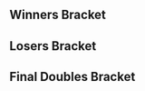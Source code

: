 {{DISPLAYTITLE:Frozen Phoenix: ''Melee'' Doubles Bracket}}{{SetGame|melee}}{{BracketMatchSMWDisambig |oldtags=Eon |newtags=Eon (Unknown player)}}
{{Tabs static
|name1=Overview
|link1=Frozen Phoenix/2016/Melee
|name2=Singles Bracket
|link2=Frozen Phoenix/2016/Melee/Singles Bracket
|name3=Doubles Bracket
|link3=Frozen Phoenix/2016/Melee/Doubles Bracket
|This=3
}}
==Winners Bracket==
{{16DEDoublesWBracketA
<!-- ROUND 1 -->
|r1m1t1p1=Ryan Ford |r1m1t1p1flag=ca
|r1m1t1p2=Trulliam |r1m1t1p2flag=ca |r1m1t1score={{win}}
|r1m1t2p1=FP9 |r1m1t2p1flag=
|r1m1t2p2=UpArrowB |r1m1t2p2flag= |r1m1t2score=DQ
|r1m1win=1

|r1m2t1p1=Clock$ |r1m2t1p1flag=
|r1m2t1p2=Duskulls |r1m2t1p2flag= |r1m2t1score=0
|r1m2t2p1=Gerb |r1m2t2p1flag=
|r1m2t2p2=Simba |r1m2t2p2flag= |r1m2t2score=2
|r1m2win=2

|r1m3t1p1=Hello |r1m3t1p1flag=ca
|r1m3t1p2=Kyle |r1m3t1p2flag=ca |r1m3t1score=2
|r1m3t2p1=Banana Shark |r1m3t2p1flag=
|r1m3t2p2=Disco Winter |r1m3t2p2flag= |r1m3t2score=0
|r1m3win=1

|r1m4t1p1=Junebug |r1m4t1p1flag=us
|r1m4t1p2=Lain |r1m4t1p2flag=us |r1m4t1score=2
|r1m4t2p1=Eon |r1m4t2p1flag=
|r1m4t2p2=Garbage Prince |r1m4t2p2flag= |r1m4t2score=0
|r1m4win=1

|r1m5t1p1=Weon-X |r1m5t1p1flag=cl
|r1m5t1p2=Nightmare |r1m5t1p2flag=ca |r1m5t1score=2
|r1m5t2p1=WindFish |r1m5t2p1flag=
|r1m5t2p2=TinderKing |r1m5t2p2flag= |r1m5t2score=0
|r1m5win=1

|r1m6t1p1=Orange |r1m6t1p1flag=
|r1m6t1p2=Plum |r1m6t1p2flag=ca |r1m6t1score=2
|r1m6t2p1=KrispySmooth |r1m6t2p1flag=
|r1m6t2p2=Lil Brown |r1m6t2p2flag= |r1m6t2score=0
|r1m6win=1

|r1m7t1p1=Kage |r1m7t1p1flag=ca
|r1m7t1p2=Chester01 |r1m7t1p2flag=ca |r1m7t1score=2
|r1m7t2p1=highwata |r1m7t2p1flag=
|r1m7t2p2=AAAAAHHHH |r1m7t2p2flag= |r1m7t2score=0
|r1m7win=1

|r1m8t1p1=Kason |r1m8t1p1flag=ca
|r1m8t1p2=Coffeeblack |r1m8t1p2flag=ca |r1m8t1score=2
|r1m8t2p1=Heartbreaker |r1m8t2p1flag=ca
|r1m8t2p2=LXIX |r1m8t2p2flag=ca |r1m8t2score=0
|r1m8win=1

<!-- ROUND 2 -->
|r2m1t1p1=Ryan Ford |r2m1t1p1flag=ca
|r2m1t1p2=Trulliam |r2m1t1p2flag=ca |r2m1t1score=2
|r2m1t2p1=Gerb |r2m1t2p1flag=
|r2m1t2p2=Simba |r2m1t2p2flag= |r2m1t2score=0
|r2m1win=1

|r2m2t1p1=Hello |r2m2t1p1flag=ca
|r2m2t1p2=Kyle |r2m2t1p2flag=ca |r2m2t1score=2
|r2m2t2p1=Junebug |r2m2t2p1flag=us
|r2m2t2p2=Lain |r2m2t2p2flag=us |r2m2t2score=0
|r2m2win=1

|r2m3t1p1=Weon-X |r2m3t1p1flag=cl
|r2m3t1p2=Nightmare |r2m3t1p2flag=ca |r2m3t1score=2
|r2m3t2p1=Orange |r2m3t2p1flag=
|r2m3t2p2=Plum |r2m3t2p2flag=ca |r2m3t2score=0
|r2m3win=1

|r2m4t1p1=Kage |r2m4t1p1flag=ca
|r2m4t1p2=Chester01 |r2m4t1p2flag=ca |r2m4t1score=2
|r2m4t2p1=Kason |r2m4t2p1flag=ca
|r2m4t2p2=Coffeeblack |r2m4t2p2flag=ca |r2m4t2score=1
|r2m4win=1

<!-- ROUND 3 -->
|r3m1t1p1=Ryan Ford |r3m1t1p1flag=ca
|r3m1t1p2=Trulliam |r3m1t1p2flag=ca |r3m1t1score=3
|r3m1t2p1=Hello |r3m1t2p1flag=ca
|r3m1t2p2=Kyle |r3m1t2p2flag=ca |r3m1t2score=0
|r3m1win=1

|r3m2t1p1=Weon-X |r3m2t1p1flag=cl
|r3m2t1p2=Nightmare |r3m2t1p2flag=ca |r3m2t1score=1
|r3m2t2p1=Kage |r3m2t2p1flag=ca
|r3m2t2p2=Chester01 |r3m2t2p2flag=ca |r3m2t2score=3
|r3m2win=2
}}
==Losers Bracket==
{{16DEDoublesLBracketSmwA
|tourneylink=Frozen Phoenix/2016/Melee
|tourneyname=Frozen Phoenix 2016
|l1placement=13-16
|l2placement=9-12
|l3placement=7-8
|l4placement=5-6

<!-- ROUND 1 -->
|l1m1t1p1=FP9 |l1m1t1p1flag=
|l1m1t1p2=UpArrowB |l1m1t1p2flag= |l1m1t1score=0
|l1m1t2p1=Clock$ |l1m1t2p1flag=
|l1m1t2p2=Duskulls |l1m1t2p2flag= |l1m1t2score=2
|l1m1win=2

|l1m2t1p1=Banana Shark |l1m2t1p1flag=
|l1m2t1p2=Disco Winter |l1m2t1p2flag= |l1m2t1score=1
|l1m2t2p1=Eon |l1m2t2p1flag=
|l1m2t2p2=Garbage Prince |l1m2t2p2flag= |l1m2t2score=2
|l1m2win=2

|l1m3t1p1=WindFish |l1m3t1p1flag=
|l1m3t1p2=TinderKing |l1m3t1p2flag= |l1m3t1score=0
|l1m3t2p1=KrispySmooth |l1m3t2p1flag=
|l1m3t2p2=Lil Brown |l1m3t2p2flag= |l1m3t2score=2
|l1m3win=2

|l1m4t1p1=highwata |l1m4t1p1flag=
|l1m4t1p2=AAAAAHHHH |l1m4t1p2flag= |l1m4t1score=1
|l1m4t2p1=Heartbreaker |l1m4t2p1flag=ca
|l1m4t2p2=LXIX |l1m4t2p2flag=ca |l1m4t2score=2
|l1m4win=2

<!-- ROUND 2 -->
|l2m1t1p1=Kason |l2m1t1p1flag=ca
|l2m1t1p2=Coffeeblack |l2m1t1p2flag=ca |l2m1t1score=2
|l2m1t2p1=Clock$ |l2m1t2p1flag=
|l2m1t2p2=Duskulls |l2m1t2p2flag= |l2m1t2score=0
|l2m1win=1

|l2m2t1p1=Orange |l2m2t1p1flag=
|l2m2t1p2=Plum |l2m2t1p2flag=ca |l2m2t1score=1
|l2m2t2p1=Eon |l2m2t2p1flag=
|l2m2t2p2=Garbage Prince |l2m2t2p2flag= |l2m2t2score=2
|l2m2win=2

|l2m3t1p1=Junebug |l2m3t1p1flag=us
|l2m3t1p2=Lain |l2m3t1p2flag=us |l2m3t1score=2
|l2m3t2p1=KrispySmooth |l2m3t2p1flag=
|l2m3t2p2=Lil Brown |l2m3t2p2flag= |l2m3t2score=0
|l2m3win=1

|l2m4t1p1=Gerb |l2m4t1p1flag=
|l2m4t1p2=Simba |l2m4t1p2flag= |l2m4t1score=1
|l2m4t2p1=Heartbreaker |l2m4t2p1flag=ca
|l2m4t2p2=LXIX |l2m4t2p2flag=ca |l2m4t2score=2
|l2m4win=2

<!-- ROUND 3 -->
|l3m1t1p1=Kason |l3m1t1p1flag=ca
|l3m1t1p2=Coffeeblack |l3m1t1p2flag=ca |l3m1t1score=2
|l3m1t2p1=Eon |l3m1t2p1flag=
|l3m1t2p2=Garbage Prince |l3m1t2p2flag= |l3m1t2score=1
|l3m1win=1

|l3m2t1p1=Junebug |l3m2t1p1flag=us
|l3m2t1p2=Lain |l3m2t1p2flag=us |l3m2t1score=2
|l3m2t2p1=Heartbreaker |l3m2t2p1flag=ca
|l3m2t2p2=LXIX |l3m2t2p2flag=ca |l3m2t2score=0
|l3m2win=1

<!-- ROUND 4 -->
|l4m1t1p1=Hello |l4m1t1p1flag=ca
|l4m1t1p2=Kyle |l4m1t1p2flag=ca |l4m1t1score=2
|l4m1t2p1=Kason |l4m1t2p1flag=ca
|l4m1t2p2=Coffeeblack |l4m1t2p2flag=ca |l4m1t2score=3
|l4m1win=2

|l4m2t1p1=Weon-X |l4m2t1p1flag=cl
|l4m2t1p2=Nightmare |l4m2t1p2flag=ca |l4m2t1score=3
|l4m2t2p1=Junebug |l4m2t2p1flag=us
|l4m2t2p2=Lain |l4m2t2p2flag=us |l4m2t2score=0
|l4m2win=1
}}
<onlyinclude>
==Final Doubles Bracket==
{{DEFinalDoublesSmwBracket
|tourneylink=Frozen Phoenix/2016/Melee
|tourneyname=Frozen Phoenix 2016
|l1placement=4
|r2placement=3
|r3loserplacement=2
|r3winnerplacement=1
|column-width=165

<!-- FROM WINNERS -->
|r1m1t1p1=Ryan Ford |r1m1t1p1flag=ca
|r1m1t1p2=Trulliam |r1m1t1p2flag=ca |r1m1t1score=3
|r1m1t2p1=Kage |r1m1t2p1flag=ca
|r1m1t2p2=Chester01 |r1m1t2p2flag=ca |r1m1t2score=1
|r1m1win=1

<!-- FROM LOSERS -->
|l1m1t1p1=Kason |l1m1t1p1flag=ca
|l1m1t1p2=Coffeeblack |l1m1t1p2flag=ca |l1m1t1score=0
|l1m1t2p1=Weon-X |l1m1t2p1flag=cl
|l1m1t2p2=Nightmare |l1m1t2p2flag=ca |l1m1t2score=3
|l1m1win=2

<!-- LOSERS FINALS -->
|r2m1t1p1=Kage |r2m1t1p1flag=ca
|r2m1t1p2=Chester01 |r2m1t1p2flag=ca |r2m1t1score=3
|r2m1t2p1=Weon-X |r2m1t2p1flag=cl
|r2m1t2p2=Nightmare |r2m1t2p2flag=ca |r2m1t2score=1
|r2m1win=1

<!-- GRAND FINALS -->
|r3m1t1p1=Ryan Ford |r3m1t1p1flag=ca
|r3m1t1p2=Trulliam |r3m1t1p2flag=ca |r3m1t1score=2 |r3m2t1score=3
|r3m1t2p1=Kage |r3m1t2p1flag=ca
|r3m1t2p2=Chester01 |r3m1t2p2flag=ca |r3m1t2score=3 |r3m2t2score=0
|r3m1win=1
}}</onlyinclude>
